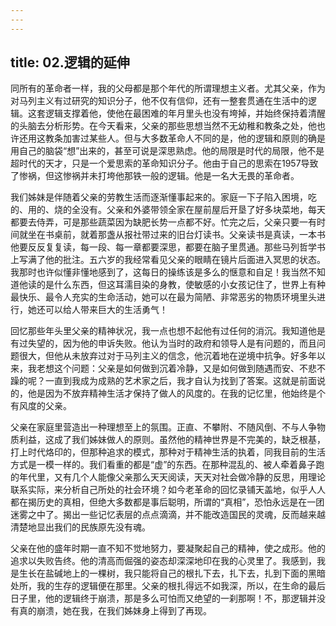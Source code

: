 ```yaml
---
---
---
```

title: 02.逻辑的延伸
---




同所有的革命者一样，我的父母都是那个年代的所谓理想主义者。尤其父亲，作为对马列主义有过研究的知识分子，他不仅有信仰，还有一整套贯通在生活中的逻辑。这套逻辑支撑着他，使他在最困难的年月里头也没有垮掉，并始终保持着清醒的头脑去分析形势。在今天看来，父亲的那些思想当然不无幼稚和教条之处，他也许还用这教条加害过某些人。但与大多数革命人不同的是，他的逻辑和原则的确是用自己的脑袋“想”出来的，甚至可说是深思熟虑。他的局限是时代的局限，他不是超时代的天才，只是一个爱思索的革命知识分子。他由于自己的思索在1957导致了惨祸，但这惨祸并未打垮他那铁一般的逻辑。他是一名大无畏的革命者。

我们姊妹是伴随着父亲的劳教生活而逐渐懂事起来的。家庭一下子陷入困境，吃的、用的、烧的全没有。父亲和外婆带领全家在屋前屋后开垦了好多块菜地，每天都要去侍弄，可是那些蔬菜因为缺肥长势一点都不好。忙完之后，父亲只要一有时间就坐在书桌前，就着那盏从报社带过来的旧台灯读书。父亲读书是真读，一本书他要反反复复读，每一段、每一章都要深思，都要在脑子里贯通。那些马列哲学书上写满了他的批注。五六岁的我经常看见父亲的眼睛在镜片后面进入冥思的状态。我那时也许似懂非懂地感到了，这每日的操练该是多么的惬意和自足！我当然不知道他读的是什么东西，但这耳濡目染的身教，使敏感的小女孩记住了，世界上有种最快乐、最令人充实的生命活动，她可以在最为简陋、非常恶劣的物质环境里头进行，她还可以给人带来巨大的生活勇气！

回忆那些年头里父亲的精神状况，我一点也想不起他有过任何的消沉。我知道他是有过失望的，因为他的申诉失败。他认为当时的政府和领导人是有问题的，而且问题很大，但他从未放弃过对于马列主义的信念，他沉着地在逆境中抗争。好多年以来，我老想这个问题：父亲是如何做到沉着冷静，又是如何做到随遇而安、不悲不躁的呢？一直到我成为成熟的艺术家之后，我才自认为找到了答案。这就是前面说的，他是因为不放弃精神生活才保持了做人的风度的。在我的记忆里，他始终是个有风度的父亲。

父亲在家庭里营造出一种理想至上的氛围。正直、不攀附、不随风倒、不与人争物质利益，这成了我们姊妹做人的原则。虽然他的精神世界是不完美的，缺乏根基，打上时代烙印的，但那种追求的模式，那种对于精神生活的执着，同我目前的生活方式是一模一样的。我们看重的都是“虚”的东西。在那种混乱的、被人牵着鼻子跑的年代里，又有几个人能像父亲那么天天阅读，天天对社会做冷静的反思，用理论联系实际，来分析自己所处的社会环境？如今老革命的回忆录铺天盖地，似乎人人都在揭历史的真相，但绝大多数都是事后聪明，所谓的“真相”，恐怕永远是在一团迷雾之中了。揭出一些记忆表层的点点滴滴，并不能改造国民的灵魂，反而越来越清楚地显出我们的民族原先没有魂。

父亲在他的盛年时期一直不知不觉地努力，要凝聚起自己的精神，使之成形。他的追求以失败告终。他的清高而倔强的姿态却深深地印在我的心灵里了。我感到，我是生长在盐碱地上的一棵树，我只能将自己的根扎下去，扎下去，扎到下面的黑暗处所，我的生存的逻辑便在那里。父亲的根扎得远不如我深，所以，在生命的最后日子里，他的逻辑终于崩溃，那是多么可怕而又绝望的一刹那啊！不，那逻辑并没有真的崩溃，她在我，在我们姊妹身上得到了再现。